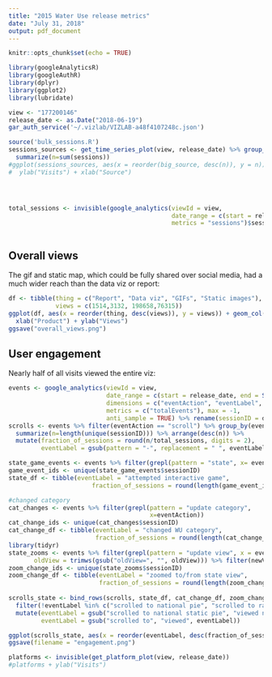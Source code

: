 ```yaml
---
title: "2015 Water Use release metrics"
date: "July 31, 2018"
output: pdf_document
---
```

```r
knitr::opts_chunk$set(echo = TRUE)

library(googleAnalyticsR)
library(googleAuthR)
library(dplyr)
library(ggplot2)
library(lubridate)
```

```r
view <- "177200146"
release_date <- as.Date("2018-06-19")
gar_auth_service('~/.vizlab/VIZLAB-a48f4107248c.json')

source('bulk_sessions.R')
sessions_sources <- get_time_series_plot(view, release_date) %>% group_by(big_source) %>% 
  summarize(n=sum(sessions))
#ggplot(sessions_sources, aes(x = reorder(big_source, desc(n)), y = n)) + geom_col() +
#  ylab("Visits") + xlab("Source")




total_sessions <- invisible(google_analytics(viewId = view, 
                                             date_range = c(start = release_date, end = Sys.Date()),
                                             metrics = "sessions")$sessions)



```

## Overall views
The gif and static map, which could be fully shared over social media, had a much wider reach than the data viz or report:

```r
df <- tibble(thing = c("Report", "Data viz", "GIFs", "Static images"),
             views = c(1514,3132, 198658,76315))
ggplot(df, aes(x = reorder(thing, desc(views)), y = views)) + geom_col() +
  xlab("Product") + ylab("Views")
ggsave("overall_views.png")
```


## User engagement
Nearly half of all visits viewed the entire viz:

```r
events <- google_analytics(viewId = view, 
                           date_range = c(start = release_date, end = Sys.Date()),
                           dimensions = c("eventAction", "eventLabel", "dimension2"),
                           metrics = c("totalEvents"), max = -1, 
                           anti_sample = TRUE) %>% rename(sessionID = dimension2)
scrolls <- events %>% filter(eventAction == "scroll") %>% group_by(eventLabel) %>% 
  summarize(n=length(unique(sessionID))) %>% arrange(desc(n)) %>% 
  mutate(fraction_of_sessions = round(n/total_sessions, digits = 2),
         eventLabel = gsub(pattern = "-", replacement = " ", eventLabel)) 

state_game_events <- events %>% filter(grepl(pattern = "state", x= eventAction)) 
game_event_ids <- unique(state_game_events$sessionID)
state_df <- tibble(eventLabel = "attempted interactive game",
                       fraction_of_sessions = round(length(game_event_ids)/total_sessions, digits = 2))

#changed category
cat_changes <- events %>% filter(grepl(pattern = "update category", 
                                       x=eventAction))
cat_change_ids <- unique(cat_changes$sessionID)
cat_change_df <- tibble(eventLabel = "changed WU category",
                        fraction_of_sessions = round(length(cat_change_ids)/total_sessions, digits = 2))
library(tidyr)
state_zooms <- events %>% filter(grepl(pattern = "update view", x = eventAction)) %>% separate(col = "eventLabel", into = c("newView", "oldView", "category"), sep = ";") %>% mutate(newView=trimws(gsub("newView=", "", newView)),
       oldView = trimws(gsub("oldView=", "", oldView))) %>% filter(newView != oldView) 
zoom_change_ids <- unique(state_zooms$sessionID) 
zoom_change_df <- tibble(eventLabel = "zoomed to/from state view",
                         fraction_of_sessions = round(length(zoom_change_ids)/total_sessions, digits = 2))
                                                                                                                                                                                     
scrolls_state <- bind_rows(scrolls, state_df, cat_change_df, zoom_change_df) %>% 
  filter(!eventLabel %in% c("scrolled to national pie", "scrolled to rank states interactive", "scrolled to data collection", "scrolled to related items")) %>% 
  mutate(eventLabel = gsub("scrolled to national static pie", "viewed national annotated map", eventLabel),
         eventLabel = gsub("scrolled to", "viewed", eventLabel))

ggplot(scrolls_state, aes(x = reorder(eventLabel, desc(fraction_of_sessions)), y = fraction_of_sessions*100)) + geom_col() + theme(axis.text.x = element_text(angle = 45, hjust=1)) + xlab("User interactions") + ylab("Percent of visits") 
ggsave(filename = "engagement.png")
```







```r

platforms <- invisible(get_platform_plot(view, release_date))
#platforms + ylab("Visits")
```

